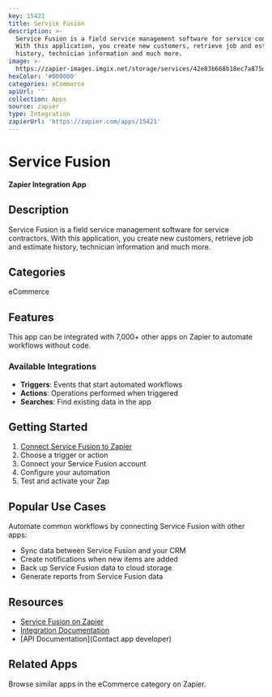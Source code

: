 ```yaml
---
key: 15421
title: Service Fusion
description: >-
  Service Fusion is a field service management software for service contractors.
  With this application, you create new customers, retrieve job and estimate
  history, technician information and much more.
image: >-
  https://zapier-images.imgix.net/storage/services/42e83b668b18ec7a875dd9a9ea403fc8.png?auto=format%2Ccompress&ixlib=python-3.0.0&q=50
hexColor: '#000000'
categories: eCommerce
apiUrl: ''
collection: Apps
source: zapier
type: Integration
zapierUrl: 'https://zapier.com/apps/15421'
---
```

# Service Fusion

**Zapier Integration App**

## Description

Service Fusion is a field service management software for service contractors. With this application, you create new customers, retrieve job and estimate history, technician information and much more.

## Categories

eCommerce

## Features

This app can be integrated with 7,000+ other apps on Zapier to automate workflows without code.

### Available Integrations

- **Triggers**: Events that start automated workflows
- **Actions**: Operations performed when triggered
- **Searches**: Find existing data in the app

## Getting Started

1. [Connect Service Fusion to Zapier](https://zapier.com/apps/15421)
2. Choose a trigger or action
3. Connect your Service Fusion account
4. Configure your automation
5. Test and activate your Zap

## Popular Use Cases

Automate common workflows by connecting Service Fusion with other apps:

- Sync data between Service Fusion and your CRM
- Create notifications when new items are added
- Back up Service Fusion data to cloud storage
- Generate reports from Service Fusion data

## Resources

- [Service Fusion on Zapier](https://zapier.com/apps/15421)
- [Integration Documentation](https://zapier.com/apps/15421/integrations)
- [API Documentation](Contact app developer)

## Related Apps

Browse similar apps in the eCommerce category on Zapier.
